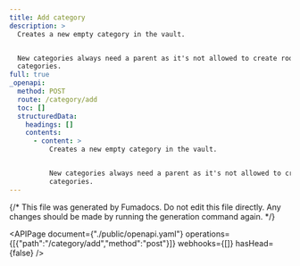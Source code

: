 ```yaml
---
title: Add category
description: >
  Creates a new empty category in the vault.


  New categories always need a parent as it's not allowed to create root
  categories.
full: true
_openapi:
  method: POST
  route: /category/add
  toc: []
  structuredData:
    headings: []
    contents:
      - content: >
          Creates a new empty category in the vault.


          New categories always need a parent as it's not allowed to create root
          categories.
---
```


{/* This file was generated by Fumadocs.
Do not edit this file directly. Any changes should be made by running the generation command again. */}

<APIPage document={"./public/openapi.yaml"} operations={[{"path":"/category/add","method":"post"}]} webhooks={[]} hasHead={false} />